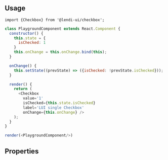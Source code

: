 
## Usage

```
import {Checkbox} from '@lendi-ui/checkbox';
```

```js
class PlaygroundComponent extends React.Component {
  constructor() {
    this.state = {
      isChecked: 1
    }
    this.onChange = this.onChange.bind(this);
  }

  onChange() {
    this.setState((prevState) => ({isChecked: !prevState.isChecked}));
  }

  render() {
    return (
      <Checkbox 
        value='1' 
        isChecked={this.state.isChecked} 
        label='LUI single Checkbox' 
        onChange={this.onChange} />
    );
  }
}

render(<PlaygroundComponent/>)
```

## Properties

<PropTable>
  <PropTable.Entry name="className" defaultValue=""type="string" description="External classname to override style of the component"/>
  <PropTable.Entry name="isBoxed" type="boolean" defaultValue={false} description="Whether Checkbox is wrapped by box"/>
  <PropTable.Entry name="isChecked" type="boolean" defaultValue={false} description="Whether Checkbox is selected"/>
  <PropTable.Entry name="isDisabled" type="boolean" defaultValue={false} description="Whether Checkbox is unclickable"/>
  <PropTable.Entry name="label" type="string" description="Checkbox display label"/>
  <PropTable.Entry name="onChange" type="(event: React.ChangeEvent<HTMLInputElement>) => void" description="Checkbox onChange function"/>
  <PropTable.Entry name="value" type="string" description="Checkbox value"/>
</PropTable>
